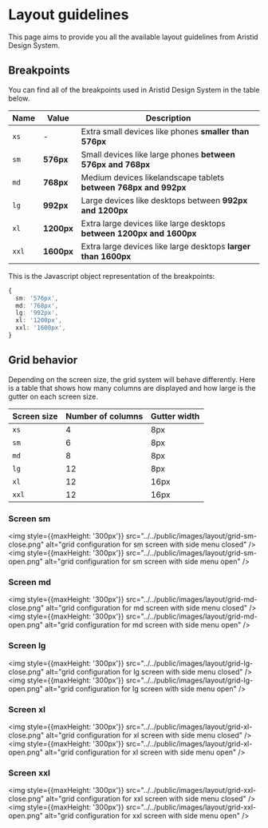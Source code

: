 
<Meta title="Design/Layout" />

# Layout guidelines

This page aims to provide you all the available layout guidelines from Aristid Design System.

## Breakpoints

You can find all of the breakpoints used in Aristid Design System in the table below.

| Name  | Value      | Description                                                           |
| ----- | ---------- | --------------------------------------------------------------------- |
| `xs`  | -          | Extra small devices like phones **smaller than 576px**                |
| `sm`  | **576px**  | Small devices like large phones **between 576px and 768px**           |
| `md`  | **768px**  | Medium devices likelandscape tablets **between 768px and 992px**      |
| `lg`  | **992px**  | Large devices like desktops between **992px and 1200px**              |
| `xl`  | **1200px** | Extra large devices like large desktops **between 1200px and 1600px** |
| `xxl` | **1600px** | Extra large devices like large desktops **larger than 1600px**        |

This is the Javascript object representation of the breakpoints:

```ts
{
  sm: '576px',
  md: '768px',
  lg: '992px',
  xl: '1200px',
  xxl: '1600px',
}
```

## Grid behavior

Depending on the screen size, the grid system will behave differently. Here is a table that shows how many columns are displayed and how large is the gutter on each screen size.

| Screen size | Number of columns | Gutter width |
| ----------- | ----------------- | ------------ |
| `xs`        | 4                 | 8px          |
| `sm`        | 6                 | 8px          |
| `md`        | 8                 | 8px          |
| `lg`        | 12                | 8px          |
| `xl`        | 12                | 16px         |
| `xxl`       | 12                | 16px         |

### Screen sm

<img
    style={{maxHeight: '300px'}}
    src="../../public/images/layout/grid-sm-close.png"
    alt="grid configuration for sm screen with side menu closed"
/>
<img
    style={{maxHeight: '300px'}}
    src="../../public/images/layout/grid-sm-open.png"
    alt="grid configuration for sm screen with side menu open"
/>

### Screen md

<img
    style={{maxHeight: '300px'}}
    src="../../public/images/layout/grid-md-close.png"
    alt="grid configuration for md screen with side menu closed"
/>
<img
    style={{maxHeight: '300px'}}
    src="../../public/images/layout/grid-md-open.png"
    alt="grid configuration for md screen with side menu open"
/>

### Screen lg

<img
    style={{maxHeight: '300px'}}
    src="../../public/images/layout/grid-lg-close.png"
    alt="grid configuration for lg screen with side menu closed"
/>
<img
    style={{maxHeight: '300px'}}
    src="../../public/images/layout/grid-lg-open.png"
    alt="grid configuration for lg screen with side menu open"
/>

### Screen xl

<img
    style={{maxHeight: '300px'}}
    src="../../public/images/layout/grid-xl-close.png"
    alt="grid configuration for xl screen with side menu closed"
/>
<img
    style={{maxHeight: '300px'}}
    src="../../public/images/layout/grid-xl-open.png"
    alt="grid configuration for xl screen with side menu open"
/>

### Screen xxl

<img
    style={{maxHeight: '300px'}}
    src="../../public/images/layout/grid-xxl-close.png"
    alt="grid configuration for xxl screen with side menu closed"
/>
<img
    style={{maxHeight: '300px'}}
    src="../../public/images/layout/grid-xxl-open.png"
    alt="grid configuration for xxl screen with side menu open"
/>

